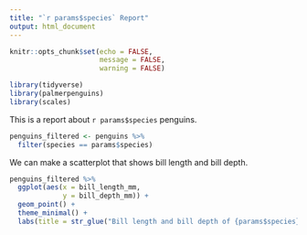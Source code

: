 ```yaml
---
title: "`r params$species` Report"
output: html_document
---
```


```r
knitr::opts_chunk$set(echo = FALSE,
                      message = FALSE,
                      warning = FALSE)
```

```r
library(tidyverse)
library(palmerpenguins)
library(scales)
```

This is a report about `r params$species` penguins.

```r
penguins_filtered <- penguins %>% 
  filter(species == params$species)
```

We can make a scatterplot that shows bill length and bill depth.

```r
penguins_filtered %>% 
  ggplot(aes(x = bill_length_mm,
             y = bill_depth_mm)) +
  geom_point() +
  theme_minimal() +
  labs(title = str_glue("Bill length and bill depth of {params$species} penguins"))
```




